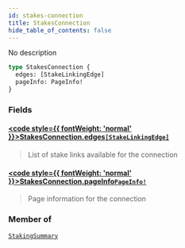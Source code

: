 ```yaml
---
id: stakes-connection
title: StakesConnection
hide_table_of_contents: false
---
```








No description

```graphql
type StakesConnection {
  edges: [StakeLinkingEdge]
  pageInfo: PageInfo!
}
```


### Fields

#### [<code style={{ fontWeight: 'normal' }}>StakesConnection.<b>edges</b></code>](#)<Bullet />[`[StakeLinkingEdge]`](/docs/testnet/graphql/objects/stake-linking-edge) <Badge class="secondary" text="list"/> <Badge class="secondary" text="object"/>
> List of stake links available for the connection
> 

#### [<code style={{ fontWeight: 'normal' }}>StakesConnection.<b>pageInfo</b></code>](#)<Bullet />[`PageInfo!`](/docs/testnet/graphql/objects/page-info) <Badge class="secondary" text="non-null"/> <Badge class="secondary" text="object"/>
> Page information for the connection
> 



### Member of

[`StakingSummary`](/docs/testnet/graphql/objects/staking-summary)  <Badge class="secondary" text="object"/>



